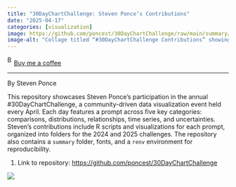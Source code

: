 ```yaml
---
title: "30DayChartChallenge: Steven Ponce’s Contributions"
date: "2025-04-17"
categories: [visualization]
image: https://github.com/poncest/30DayChartChallenge/raw/main/summary/image_plot.png
image-alt: "Collage titled “#30DayChartChallenge Contributions” showing 30 data visualizations each from the 2024 and 2025 challenges. Each row corresponds to a year, with 2025 on top and 2024 below. X-axis labeled “Count” from 0 to 30. Social handles and tags at the bottom: stevenponce (LinkedIn), sponce1 (Butterfly icon), poncest (GitHub), and hashtags #rstats #ggplot2."
---
```


<link href="https://fonts.googleapis.com/css?family=Cookie" rel="stylesheet"><a class="bmc-button" target="_blank" href="https://www.buymeacoffee.com/JoscelinRocha">![Buy me a coffee](https://cdn.buymeacoffee.com/buttons/bmc-new-btn-logo.svg){alt="Buy me a coffee" width="15" height="21"}Buy me a coffee</a>

------------------------------------------------------------------------

By Steven Ponce

This repository showcases Steven Ponce’s participation in the annual #30DayChartChallenge, a community-driven data visualization event held every April. Each day features a prompt across five key categories: comparisons, distributions, relationships, time series, and uncertainties. Steven's contributions include R scripts and visualizations for each prompt, organized into folders for the 2024 and 2025 challenges. The repository also contains a `summary` folder, fonts, and a `renv` environment for reproducibility.​

1.  Link to repository: <https://github.com/poncest/30DayChartChallenge>

![](https://github.com/poncest/30DayChartChallenge/raw/main/summary/image_plot.png){fig-alt="Collage titled “#30DayChartChallenge Contributions” showing 30 data visualizations each from the 2024 and 2025 challenges. Each row corresponds to a year, with 2025 on top and 2024 below. X-axis labeled “Count” from 0 to 30. Social handles and tags at the bottom: stevenponce (LinkedIn), sponce1 (Butterfly icon), poncest (GitHub), and hashtags #rstats #ggplot2."}
